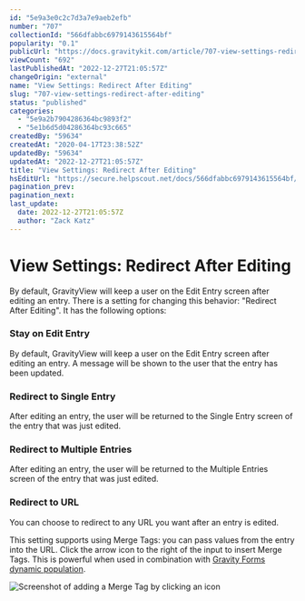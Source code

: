 ```yaml
---
id: "5e9a3e0c2c7d3a7e9aeb2efb"
number: "707"
collectionId: "566dfabbc6979143615564bf"
popularity: "0.1"
publicUrl: "https://docs.gravitykit.com/article/707-view-settings-redirect-after-editing"
viewCount: "692"
lastPublishedAt: "2022-12-27T21:05:57Z"
changeOrigin: "external"
name: "View Settings: Redirect After Editing"
slug: "707-view-settings-redirect-after-editing"
status: "published"
categories: 
  - "5e9a2b7904286364bc9893f2"
  - "5e1b6d5d04286364bc93c665"
createdBy: "59634"
createdAt: "2020-04-17T23:38:52Z"
updatedBy: "59634"
updatedAt: "2022-12-27T21:05:57Z"
title: "View Settings: Redirect After Editing"
hsEditUrl: "https://secure.helpscout.net/docs/566dfabbc6979143615564bf/article/5e9a3e0c2c7d3a7e9aeb2efb"
pagination_prev: 
pagination_next: 
last_update:
  date: 2022-12-27T21:05:57Z
  author: "Zack Katz"
---
```


# View Settings: Redirect After Editing

By default, GravityView will keep a user on the Edit Entry screen after editing an entry. There is a setting for changing this behavior: "Redirect After Editing". It has the following options:

### Stay on Edit Entry

By default, GravityView will keep a user on the Edit Entry screen after editing an entry. A message will be shown to the user that the entry has been updated.

### Redirect to Single Entry

After editing an entry, the user will be returned to the Single Entry screen of the entry that was just edited.

### Redirect to Multiple Entries

After editing an entry, the user will be returned to the Multiple Entries screen of the entry that was just edited.

### Redirect to URL

You can choose to redirect to any URL you want after an entry is edited.

This setting supports using Merge Tags: you can pass values from the entry into the URL. Click the arrow icon to the right of the input to insert Merge Tags. This is powerful when used in combination with [Gravity Forms dynamic population](https://docs.gravityforms.com/using-dynamic-population/).

![Screenshot of adding a Merge Tag by clicking an icon](https://i.gravitykit.com/RAgmtI+)